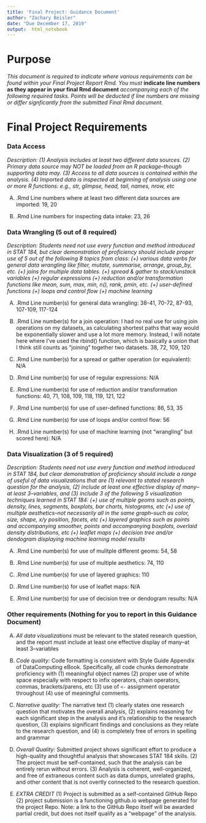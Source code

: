 ```yaml
---
title: 'Final Project: Guidance Document'
author: "Zachary Beisler"
date: "Due December 17, 2019"
output:  html_notebook
---
```


# Purpose

*This document is required to indicate where various requirements can be found within your Final Project Report Rmd.  You must* **indicate line numbers as they appear in your final Rmd document** *accompanying each of the following required tasks. Points will be deducted if line numbers are missing or differ signficantly from the submitted Final Rmd document.*  


# Final Project Requirements


### Data Access

*Description: (1) Analysis includes at least two different data sources. (2) Primary data source may NOT be loaded from an R package--though supporting data may. (3) Access to all data sources is contained within the analysis. (4) Imported data is inspected at beginning of analysis using one or more R functions: e.g., str, glimpse, head, tail, names, nrow, etc*

(A) .Rmd Line numbers where at least two different data sources are imported: 19, 20


(B) .Rmd Line numbers for inspecting data intake: 23, 26


### Data Wrangling (5 out of 8 required)

*Description: Students need not use every function and method introduced in STAT 184, but clear demonstration of proficiency should include proper use of 5 out of the following 8 topics from class: (+) various data verbs for general data wrangling like filter, mutate, summarise, arrange, group_by, etc. (+) joins for multiple data tables. (+) spread & gather to stack/unstack variables (+) regular expressions (+) reduction and/or transformation functions like mean, sum, max, min, n(), rank, pmin, etc. (+) user-defined functions (+) loops and control flow (+) machine learning*


(A) .Rmd Line number(s) for general data wrangling: 38-41, 70-72, 87-93, 107-109, 117-124


(B) .Rmd Line number(s) for a join operation: I had no real use for using join operations on my datasets, as calculating shortest paths that way would be exponentially slower and use a lot more memory. Instead, I will notate here where I've used the rbind() function, which is basically a union that I think still counts as "joining" together two datasets. 38, 72, 109, 120


(C) .Rmd Line number(s) for a spread or gather operation (or equivalent): N/A


(D) .Rmd Line number(s) for use of regular expressions: N/A


(E) .Rmd Line number(s) for use of reduction and/or transformation functions: 40, 71, 108, 109, 118, 119, 121, 122 


(F) .Rmd Line number(s) for use of user-defined functions: 86, 53, 35


(G) .Rmd Line number(s) for use of loops and/or control flow: 56


(H) .Rmd Line number(s) for use of machine learning (not "wrangling" but scored here): N/A



### Data Visualization (3 of 5 required)

*Description: Students need not use every function and method introduced in STAT 184, but clear demonstration of proficiency should include a range of useful of data visualizations that are (1) relevant to stated research question for the analysis, (2) include at least one effective display of many--at least 3--variables, and (3) include 3 of the following 5 visualization techniques learned in STAT 184: (+) use of multiple geoms such as points, density, lines, segments, boxplots, bar charts, histograms, etc (+) use of multiple aesthetics--not necessarily all in the same graph--such as color, size, shape, x/y position, facets, etc (+) layered graphics such as points and accompanying smoother, points and accompanying boxplots, overlaid density distributions, etc (+) leaflet maps (+) decision tree and/or dendogram displaying machine learning model results*


(A) .Rmd Line number(s) for use of mulitple different geoms:  54, 58

(B) .Rmd Line number(s) for use of multiple aesthetics:  74, 110

(C) .Rmd Line number(s) for use of layered graphics:  110

(D) .Rmd Line number(s) for use of leaflet maps:  N/A

(E) .Rmd Line number(s) for use of decision tree or dendogram results: N/A    




### Other requirements (Nothing for you to report in this Guidance Document)

(A) *All data visualizations* must be relevant to the stated research question, and the report must include at least one effective display of many--at least 3--variables 

(B) *Code quality:* Code formatting is consistent with Style Guide Appendix of DataComputing eBook. Specifically, all code chunks demonstrate proficiency with (1) meaningful object names (2) proper use of white space especially with respect to infix operators, chain operators, commas, brackets/parens, etc (3) use of `<-` assignment operator throughout (4) use of meaningful comments.

(C) *Narrative quality:* The narrative text (1) clearly states one research question that motivates the overall analysis, (2) explains reasoning for each significant step in the analysis and it's relationship to the research question, (3) explains significant findings and conclusions as they relate to the research question, and (4) is completely free of errors in spelling and grammar

(D) *Overall Quality:* Submitted project shows significant effort to produce a high-quality and thoughtful analysis that showcases STAT 184 skills. (2) The project must be self-contained, such that the analysis can be entirely rerun without errors. (3) Analysis is coherent, well-organized, and free of extraneous content such as data dumps, unrelated graphs, and other content that is not overtly connected to the research question.

(E) *EXTRA CREDIT* (1) Project is submitted as a self-contained GitHub Repo (2) project submission is a functioning github.io webpage generated for the project Repo. Note: a link to the GitHub Repo itself will be awarded partial credit, but does not itself qualify as a "webpage" of the analysis.



